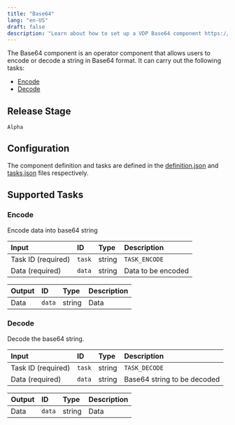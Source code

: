 ```yaml
---
title: "Base64"
lang: "en-US"
draft: false
description: "Learn about how to set up a VDP Base64 component https://github.com/instill-ai/instill-core"
---
```


The Base64 component is an operator component that allows users to encode or decode a string in Base64 format.
It can carry out the following tasks:
- [Encode](#encode)
- [Decode](#decode)



## Release Stage

`Alpha`



## Configuration

The component definition and tasks are defined in the [definition.json](https://github.com/instill-ai/pipeline-backend/blob/main/pkg/component/operator/base64/v0/config/definition.json) and [tasks.json](https://github.com/instill-ai/pipeline-backend/blob/main/pkg/component/operator/base64/v0/config/tasks.json) files respectively.






## Supported Tasks

### Encode

Encode data into base64 string

<div class="markdown-col-no-wrap" data-col-1 data-col-2>

| Input | ID | Type | Description |
| :--- | :--- | :--- | :--- |
| Task ID (required) | `task` | string | `TASK_ENCODE` |
| Data (required) | `data` | string | Data to be encoded |
</div>






<div class="markdown-col-no-wrap" data-col-1 data-col-2>

| Output | ID | Type | Description |
| :--- | :--- | :--- | :--- |
| Data | `data` | string | Data |
</div>

### Decode

Decode the base64 string.

<div class="markdown-col-no-wrap" data-col-1 data-col-2>

| Input | ID | Type | Description |
| :--- | :--- | :--- | :--- |
| Task ID (required) | `task` | string | `TASK_DECODE` |
| Data (required) | `data` | string | Base64 string to be decoded |
</div>






<div class="markdown-col-no-wrap" data-col-1 data-col-2>

| Output | ID | Type | Description |
| :--- | :--- | :--- | :--- |
| Data | `data` | string | Data |
</div>


